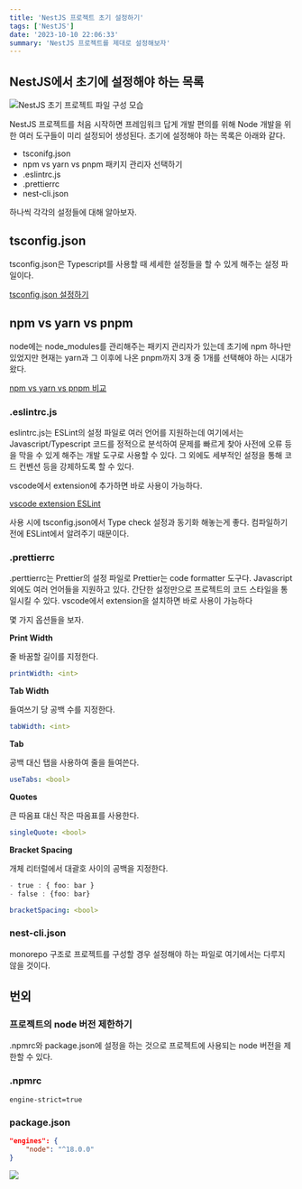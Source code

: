 ```yaml
---
title: 'NestJS 프로젝트 초기 설정하기'
tags: ['NestJS']
date: '2023-10-10 22:06:33'
summary: 'NestJS 프로젝트를 제대로 설정해보자'
---
```


## NestJS에서 초기에 설정해야 하는 목록

![NestJS 초기 프로젝트 파일 구성 모습](/image/NestJS_프로젝트_초기_설정하기_001.png)

NestJS 프로젝트를 처음 시작하면 프레임워크 답게 개발 편의를 위해 Node 개발을 위한 여러 도구들이 미리 설정되어 생성된다. 초기에 설정해야 하는 목록은 아래와 같다.

- tsconifg.json
- npm vs yarn vs pnpm 패키지 관리자 선택하기
- .eslintrc.js
- .prettierrc
- nest-cli.json

하나씩 각각의 설정들에 대해 알아보자.

## tsconfig.json

tsconfig.json은 Typescript를 사용할 때 세세한 설정들을 할 수 있게 해주는 설정 파일이다.

[tsconfig.json 설정하기](/posts/2023/10/tsconfig_json_설정하기)

## npm vs yarn vs pnpm

node에는 node_modules를 관리해주는 패키지 관리자가 있는데 초기에 npm 하나만 있었지만 현재는 yarn과 그 이후에 나온 pnpm까지 3개 중 1개를 선택해야 하는 시대가 왔다.

[npm vs yarn vs pnpm 비교](/posts/2023/10/npm_vs_yarn_vs_pnpm_비교/)

### .eslintrc.js

eslintrc.js는 ESLint의 설정 파일로 여러 언어를 지원하는데 여기에서는 Javascript/Typescript 코드를 정적으로 분석하여 문제를 빠르게 찾아 사전에 오류 등을 막을 수 있게 해주는 개발 도구로 사용할 수 있다. 그 외에도 세부적인 설정을 통해 코드 컨벤션 등을 강제하도록 할 수 있다.

vscode에서 extension에 추가하면 바로 사용이 가능하다.

[vscode extension ESLint](https://marketplace.visualstudio.com/items?itemName=dbaeumer.vscode-eslint)

사용 시에 tsconfig.json에서 Type check 설정과 동기화 해놓는게 좋다. 컴파일하기 전에 ESLint에서 알려주기 때문이다.

### .prettierrc

.perttierrc는 Prettier의 설정 파일로 Prettier는 code formatter 도구다. Javascript 외에도 여러 언어들을 지원하고 있다. 간단한 설정만으로 프로젝트의 코드 스타일을 통일시킬 수 있다. vscode에서 extension을 설치하면 바로 사용이 가능하다

몇 가지 옵션들을 보자.

**Print Width**

줄 바꿈할 길이를 지정한다.

```yaml
printWidth: <int>
```

**Tab Width**

들여쓰기 당 공백 수를 지정한다.

```yaml
tabWidth: <int>
```

**Tab**

공백 대신 탭을 사용하여 줄을 들여쓴다.

```yaml
useTabs: <bool>
```

**Quotes**

큰 따옴표 대신 작은 따옴표를 사용한다.

```yaml
singleQuote: <bool>
```

**Bracket Spacing**

개체 리터럴에서 대괄호 사이의 공백을 지정한다.

```typescript
- true : { foo: bar }
- false : {foo: bar}
```

```yaml
bracketSpacing: <bool>
```

### nest-cli.json

monorepo 구조로 프로젝트를 구성할 경우 설정해야 하는 파일로 여기에서는 다루지 않을 것이다.

## 번외

### 프로젝트의 node 버전 제한하기

.npmrc와 package.json에 설정을 하는 것으로 프로젝트에 사용되는 node 버전을 제한할 수 있다.

### .npmrc

```tsx
engine-strict=true
```

### package.json

```json
"engines": {
    "node": "^18.0.0"
}
```

![](/image/NestJs_프로젝트_초기_설정하기-002.png)
